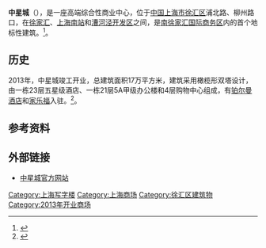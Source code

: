 {{Infobox Skyscraper
|building_name=中星城
|image=[[File:Shanghai_zstar_plaza.jpg|220px]]
|construction_start_date=2009年
|completion_date=2013年
|use=商务中心（酒店、零售、商业、写字楼）
|location=上海徐汇区柳州路99号
|roof= 
|floor_count=双塔建筑 地下三层<br/>写字楼 21层；五星酒店 23层 
|floor_area=约164,669[[平方米|m²]]
|architect= 
|contractor= 中星集团
|skyscraperpage_id=9
}}

'''中星城'''（'''{{Lang-en|Zstar Plaza}}'''），是一座高端综合性商业中心，位于[[中国|中国]][[上海市|上海市]][[徐汇区|徐汇区]]浦北路、柳州路口，在[[徐家汇|徐家汇]]、[[上海南站|上海南站]]和[[漕河泾开发区|漕河泾开发区]]之间，是[[南徐家汇国际商务区|南徐家汇国际商务区]]内的首个地标性建筑。<ref>{{cite web|url=http://imedia.eastday.com/node2/node3106/qxlb/dt/u8536636.html|title=徐汇区区长过剑飞调研中星城建设项目|publisher=东方网-徐汇电视台新闻|date=2013-04-29|accessdate=2013-11-30|archive-date=2013-12-04|archive-url=https://web.archive.org/web/20131204024502/http://imedia.eastday.com/node2/node3106/qxlb/dt/u8536636.html|dead-url=no}}</ref>。

==历史==
2013年，中星城竣工开业，总建筑面积17万平方米，建筑采用橄榄形双塔设计，由一栋23层五星级酒店、一栋21层5A甲级办公楼和4层购物中心组成，有[[雅高集团|铂尔曼酒店]]和[[家乐福|家乐福]]入驻。<ref name="晨报">{{cite web|url=http://news.winshang.com/news-103852.html|title=上海徐家汇中星城2013年正式开业 家乐福已经进驻|publisher=赢商网|date=2011-12-24|accessdate=2013-11-30|archive-date=2013-12-03|archive-url=https://web.archive.org/web/20131203032722/http://news.winshang.com/news-103852.html|dead-url=no}}</ref>。

==参考资料==
{{Reflist|1}}

==外部链接==
*[https://web.archive.org/web/20131115160321/http://www.zstarplaza.com.cn/ 中星城官方网站]

[[Category:上海写字楼|Category:上海写字楼]]
[[Category:上海商场|Category:上海商场]]
[[Category:徐汇区建筑物|Category:徐汇区建筑物]]
[[Category:2013年开业商场|Category:2013年开业商场]]